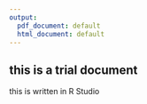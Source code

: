 ```yaml
---
output:
  pdf_document: default
  html_document: default
---
```

## this is a trial document

this is written in R Studio

